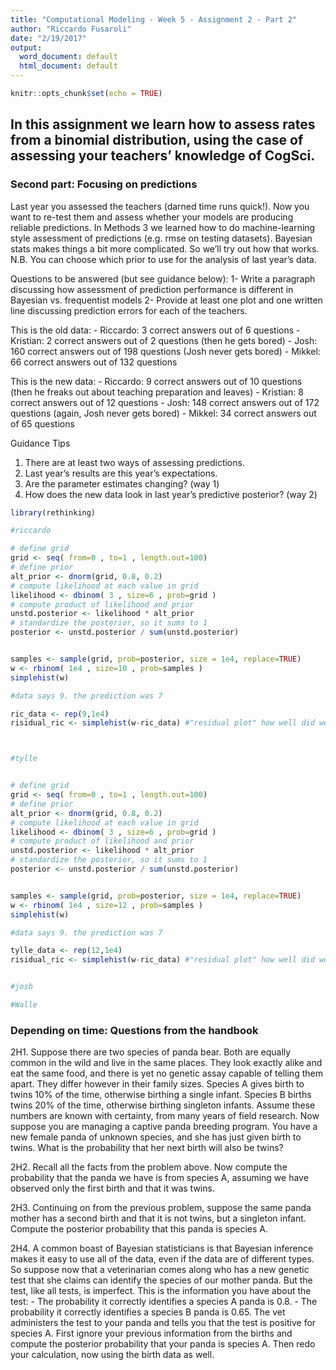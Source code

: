 ```yaml
---
title: "Computational Modeling - Week 5 - Assignment 2 - Part 2"
author: "Riccardo Fusaroli"
date: "2/19/2017"
output:
  word_document: default
  html_document: default
---
```


```r
knitr::opts_chunk$set(echo = TRUE)
```

## In this assignment we learn how to assess rates from a binomial distribution, using the case of assessing your teachers' knowledge of CogSci.

### Second part: Focusing on predictions

Last year you assessed the teachers (darned time runs quick!). Now you want to re-test them and assess whether your models are producing reliable predictions. In Methods 3 we learned how to do machine-learning style assessment of predictions (e.g. rmse on testing datasets). Bayesian stats makes things a bit more complicated. So we'll try out how that works. N.B. You can choose which prior to use for the analysis of last year's data.

Questions to be answered (but see guidance below):
1- Write a paragraph discussing how assessment of prediction performance is different in Bayesian vs. frequentist models
2- Provide at least one plot and one written line discussing prediction errors for each of the teachers.

This is the old data:
- Riccardo: 3 correct answers out of 6 questions
- Kristian: 2 correct answers out of 2 questions (then he gets bored)
- Josh: 160 correct answers out of 198 questions (Josh never gets bored)
- Mikkel: 66 correct answers out of 132 questions

This is the new data:
- Riccardo: 9 correct answers out of 10 questions (then he freaks out about teaching preparation and leaves)
- Kristian: 8 correct answers out of 12 questions
- Josh: 148 correct answers out of 172 questions (again, Josh never gets bored)
- Mikkel: 34 correct answers out of 65 questions



Guidance Tips

1. There are at least two ways of assessing predictions.
2. Last year's results are this year's expectations.
3. Are the parameter estimates changing? (way 1)
4. How does the new data look in last year's predictive posterior? (way 2) 




```r
library(rethinking)

#riccardo 

# define grid
grid <- seq( from=0 , to=1 , length.out=100)
# define prior
alt_prior <- dnorm(grid, 0.8, 0.2)
# compute likelihood at each value in grid
likelihood <- dbinom( 3 , size=6 , prob=grid )
# compute product of likelihood and prior
unstd.posterior <- likelihood * alt_prior
# standardize the posterior, so it sums to 1
posterior <- unstd.posterior / sum(unstd.posterior)


samples <- sample(grid, prob=posterior, size = 1e4, replace=TRUE)
w <- rbinom( 1e4 , size=10 , prob=samples )
simplehist(w)

#data says 9. the prediction was 7

ric_data <- rep(9,1e4)
risidual_ric <- simplehist(w-ric_data) #"residual plot" how well did we predict




```



```r
#tylle


# define grid
grid <- seq( from=0 , to=1 , length.out=100)
# define prior
alt_prior <- dnorm(grid, 0.8, 0.2)
# compute likelihood at each value in grid
likelihood <- dbinom( 3 , size=6 , prob=grid )
# compute product of likelihood and prior
unstd.posterior <- likelihood * alt_prior
# standardize the posterior, so it sums to 1
posterior <- unstd.posterior / sum(unstd.posterior)


samples <- sample(grid, prob=posterior, size = 1e4, replace=TRUE)
w <- rbinom( 1e4 , size=12 , prob=samples )
simplehist(w)

#data says 9. the prediction was 7

tylle_data <- rep(12,1e4)
risidual_ric <- simplehist(w-ric_data) #"residual plot" how well did we predict



```


```r
#josh


```


```r
#Walle


```















### Depending on time: Questions from the handbook
2H1. Suppose there are two species of panda bear. Both are equally common in the wild and live in the same places. They look exactly alike and eat the same food, and there is yet no genetic assay capable of telling them apart. They differ however in their family sizes. Species A gives birth to twins 10% of the time, otherwise birthing a single infant. Species B births twins 20% of the time, otherwise birthing singleton infants. Assume these numbers are known with certainty, from many years of field research.
Now suppose you are managing a captive panda breeding program. You have a new female panda of unknown species, and she has just given birth to twins. What is the probability that her next birth will also be twins?

2H2. Recall all the facts from the problem above. Now compute the probability that the panda we have is from species A, assuming we have observed only the first birth and that it was twins.

2H3. Continuing on from the previous problem, suppose the same panda mother has a second birth and that it is not twins, but a singleton infant. Compute the posterior probability that this panda is species A.

2H4. A common boast of Bayesian statisticians is that Bayesian inference makes it easy to use all of the data, even if the data are of different types. So suppose now that a veterinarian comes along who has a new genetic test that she claims can identify the species of our mother panda. But the test, like all tests, is imperfect. This is the information you have about the test:
- The probability it correctly identifies a species A panda is 0.8.
- The probability it correctly identifies a species B panda is 0.65.
The vet administers the test to your panda and tells you that the test is positive for species A. First ignore your previous information from the births and compute the posterior probability that your panda is species A. Then redo your calculation, now using the birth data as well.
